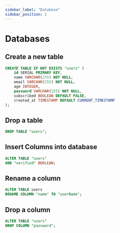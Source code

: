 ```yaml
---
sidebar_label: "Database"
sidebar_position: 2
---
```


# Databases

## Create a new table

```sql
CREATE TABLE IF NOT EXISTS "users" (
    id SERIAL PRIMARY KEY,
    name VARCHAR(255) NOT NULL,
    email VARCHAR(255) NOT NULL,
    age INTEGER,
    password VARCHAR(255) NOT NULL,
    subscribed BOOLEAN DEFAULT FALSE,
    created_at TIMESTAMP DEFAULT CURRENT_TIMESTAMP
);
```

## Drop a table

```sql
DROP TABLE "users";
```

## Insert Columns into database

```sql
ALTER TABLE "users"
ADD "verified" BOOLEAN;
```

## Rename a column

```sql
ALTER TABLE users
RENAME COLUMN "name" TO "userName";
```

## Drop a column

```sql
ALTER TABLE "users"
DROP COLUMN "password";
```
